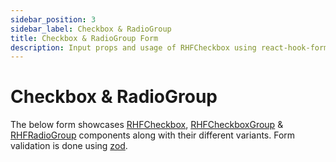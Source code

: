 ```yaml
---
sidebar_position: 3
sidebar_label: Checkbox & RadioGroup
title: Checkbox & RadioGroup Form
description: Input props and usage of RHFCheckbox using react-hook-form.
---
```


# Checkbox & RadioGroup

The below form showcases [RHFCheckbox](../components/checkbox/RHFCheckbox), 
[RHFCheckboxGroup](../components/checkbox/RHFCheckboxGroup) & 
[RHFRadioGroup](../components/radiogroup) components along with their
different variants. Form validation is done using [zod](https://www.npmjs.com/package/zod).

<CheckboxRadioZodFormPage/>